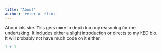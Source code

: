```yaml
---
title: "About"
author: "Peter W. Flint"
---
```


About this site. This gets more in depth into my reasoning for the undertaking. It includes either a slight introduction or directs to my KED bio. It will probably not have much code on it either.

```r
1 + 1
```
